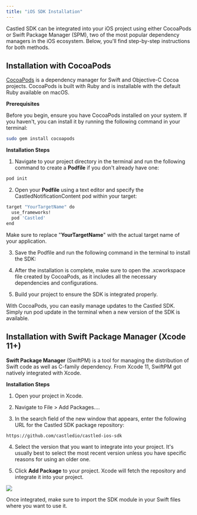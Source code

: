 ```yaml
---
title: "iOS SDK Installation"
---
```


Castled SDK can be integrated into your iOS project using either CocoaPods or Swift Package Manager (SPM), two of the most popular dependency managers in the iOS ecosystem. Below, you'll find step-by-step instructions for both methods.

## Installation with CocoaPods

[CocoaPods](https://cocoapods.org/) is a dependency manager for Swift and Objective-C Cocoa projects. CocoaPods is built with Ruby and is installable with the default Ruby available on macOS.


**Prerequisites**

Before you begin, ensure you have CocoaPods installed on your system. If you haven't, you can install it by running the following command in your terminal:

```bash
sudo gem install cocoapods
```

**Installation Steps**

1. Navigate to your project directory in the terminal and run the following command to create a **Podfile** if you don't already have one:

```bash
pod init
```

2. Open your **Podfile** using a text editor and specify the CastledNotificationContent pod within your target:

```bash
target "YourTargetName" do
  use_frameworks!
  pod 'Castled'
end
```
Make sure to replace "**YourTargetName**" with the actual target name of your application.

3. Save the Podfile and run the following command in the terminal to install the SDK:

4. After the installation is complete, make sure to open the .xcworkspace file created by CocoaPods, as it includes all the necessary dependencies and configurations.

5. Build your project to ensure the SDK is integrated properly.

With CocoaPods, you can easily manage updates to the Castled SDK. Simply run pod update in the terminal when a new version of the SDK is available.

## Installation with Swift Package Manager (Xcode 11+)

**Swift Package Manager** (SwiftPM) is a tool for managing the distribution of Swift code as well as C-family dependency. From Xcode 11, SwiftPM got natively integrated with Xcode.

**Installation Steps**

1. Open your project in Xcode.

2. Navigate to File > Add Packages....

3. In the search field of the new window that appears, enter the following URL for the Castled SDK package repository:

```
https://github.com/castledio/castled-ios-sdk
```

4. Select the version that you want to integrate into your project. It's usually best to select the most recent version unless you have specific reasons for using an older one.

5. Click **Add Package** to your project. Xcode will fetch the repository and integrate it into your project.

![](/images/ios-spm-add.png)

Once integrated, make sure to import the SDK module in your Swift files where you want to use it.
